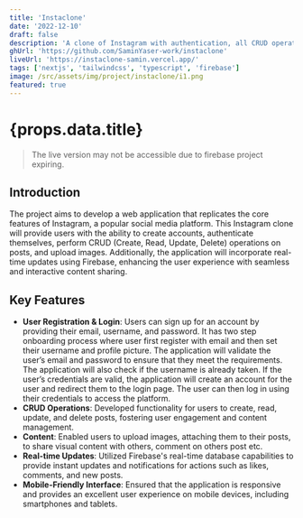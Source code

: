 ```yaml
---
title: 'Instaclone'
date: '2022-12-10'
draft: false
description: 'A clone of Instagram with authentication, all CRUD operations, and Image uploading and real-time updates with Firebase'
ghUrl: 'https://github.com/SaminYaser-work/instaclone'
liveUrl: 'https://instaclone-samin.vercel.app/'
tags: ['nextjs', 'tailwindcss', 'typescript', 'firebase']
image: /src/assets/img/project/instaclone/i1.png
featured: true
---
```



# {props.data.title}

<PostMetadata
  time={props.time}
  date={props.date}
  description={props.data.description}
  ghUrl={props.data.ghUrl}
  liveUrl={props.data.liveUrl}
/>

<ImageWithCaption
  src={i1}
  caption="Instaclone Login Page"
/>

<Blockquote type="info">
  The live version may not be accessible due to firebase project expiring.
</Blockquote>

## Introduction
The project aims to develop a web application that replicates the core features of Instagram, a popular social media platform. This Instagram clone will provide users with the ability to create accounts, authenticate themselves, perform CRUD (Create, Read, Update, Delete) operations on posts, and upload images. Additionally, the application will incorporate real-time updates using Firebase, enhancing the user experience with seamless and interactive content sharing.

<ImageWithCaption
  src={i2}
  caption="Instaclone Home Page"
/>

## Key Features
- **User Registration & Login**: Users can sign up for an account by providing their email, username, and password. It has two step onboarding process where user first register with email and then set their username and profile picture. The application will validate the user’s email and password to ensure that they meet the requirements. The application will also check if the username is already taken. If the user’s credentials are valid, the application will create an account for the user and redirect them to the login page. The user can then log in using their credentials to access the platform.
- **CRUD Operations**: Developed functionality for users to create, read, update, and delete posts, fostering user engagement and content management.
- **Content**: Enabled users to upload images, attaching them to their posts, to share visual content with others, comment on others post etc.
- **Real-time Updates**: Utilized Firebase's real-time database capabilities to provide instant updates and notifications for actions such as likes, comments, and new posts.
- **Mobile-Friendly Interface**: Ensured that the application is responsive and provides an excellent user experience on mobile devices, including smartphones and tablets.

<ImageWithCaption
  src={i3}
  caption="Fully Mobile Responsive"
/>
